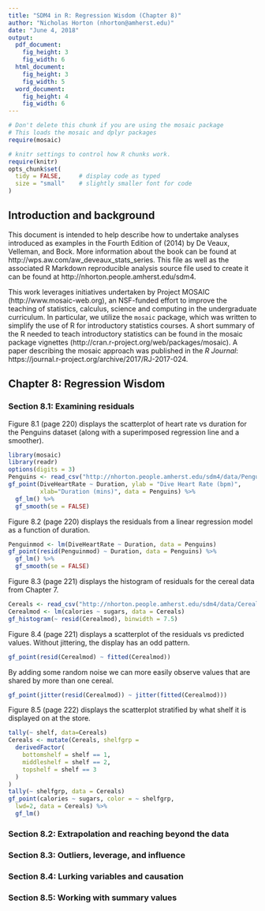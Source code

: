 ```yaml
---
title: "SDM4 in R: Regression Wisdom (Chapter 8)"
author: "Nicholas Horton (nhorton@amherst.edu)"
date: "June 4, 2018"
output: 
  pdf_document:
    fig_height: 3
    fig_width: 6
  html_document:
    fig_height: 3
    fig_width: 5
  word_document:
    fig_height: 4
    fig_width: 6
---
```



```r
# Don't delete this chunk if you are using the mosaic package
# This loads the mosaic and dplyr packages
require(mosaic)
```

```r
# knitr settings to control how R chunks work.
require(knitr)
opts_chunk$set(
  tidy = FALSE,     # display code as typed
  size = "small"    # slightly smaller font for code
)
```

## Introduction and background 

This document is intended to help describe how to undertake analyses introduced 
as examples in the Fourth Edition of \emph{Stats: Data and Models} (2014) by De Veaux, Velleman, and Bock.
More information about the book can be found at http://wps.aw.com/aw_deveaux_stats_series.  This
file as well as the associated R Markdown reproducible analysis source file used to create it can be found at http://nhorton.people.amherst.edu/sdm4.

This work leverages initiatives undertaken by Project MOSAIC (http://www.mosaic-web.org), an NSF-funded effort to improve the teaching of statistics, calculus, science and computing in the undergraduate curriculum. In particular, we utilize the `mosaic` package, which was written to simplify the use of R for introductory statistics courses. A short summary of the R needed to teach introductory statistics can be found in the mosaic package vignettes (http://cran.r-project.org/web/packages/mosaic).
A paper describing the mosaic approach was published in the *R Journal*: https://journal.r-project.org/archive/2017/RJ-2017-024.


## Chapter 8: Regression Wisdom

### Section 8.1: Examining residuals


Figure 8.1 (page 220) displays the scatterplot of heart rate vs duration for the Penguins dataset (along with a superimposed regression line and a smoother).

```r
library(mosaic)
library(readr)
options(digits = 3)
Penguins <- read_csv("http://nhorton.people.amherst.edu/sdm4/data/Penguins.csv")
gf_point(DiveHeartRate ~ Duration, ylab = "Dive Heart Rate (bpm)", 
         xlab="Duration (mins)", data = Penguins) %>%
  gf_lm() %>%
  gf_smooth(se = FALSE)
```

Figure 8.2 (page 220) displays the residuals from a linear regression model as a function of duration.

```r
Penguinmod <- lm(DiveHeartRate ~ Duration, data = Penguins)
gf_point(resid(Penguinmod) ~ Duration, data = Penguins) %>%
  gf_lm() %>%
  gf_smooth(se = FALSE)
```

Figure 8.3 (page 221) displays the histogram of residuals for the cereal data from Chapter 7.

```r
Cereals <- read_csv("http://nhorton.people.amherst.edu/sdm4/data/Cereals.csv")
Cerealmod <- lm(calories ~ sugars, data = Cereals)
gf_histogram(~ resid(Cerealmod), binwidth = 7.5)
```

Figure 8.4 (page 221) displays a scatterplot of the residuals vs predicted values.  Without jittering, the display has an odd pattern.

```r
gf_point(resid(Cerealmod) ~ fitted(Cerealmod))
```

By adding some random noise we can more easily observe values that are shared by more than one cereal.

```r
gf_point(jitter(resid(Cerealmod)) ~ jitter(fitted(Cerealmod)))
```

Figure 8.5 (page 222) displays the scatterplot stratified by what shelf it is displayed on at the store.

```r
tally(~ shelf, data=Cereals)
Cereals <- mutate(Cereals, shelfgrp = 
  derivedFactor(
    bottomshelf = shelf == 1,
    middleshelf = shelf == 2,
    topshelf = shelf == 3
  )
)
tally(~ shelfgrp, data = Cereals)
gf_point(calories ~ sugars, color = ~ shelfgrp, 
  lwd=2, data = Cereals) %>%
  gf_lm()
```


### Section 8.2: Extrapolation and reaching beyond the data

### Section 8.3: Outliers, leverage, and influence

### Section 8.4: Lurking variables and causation

### Section 8.5: Working with summary values

